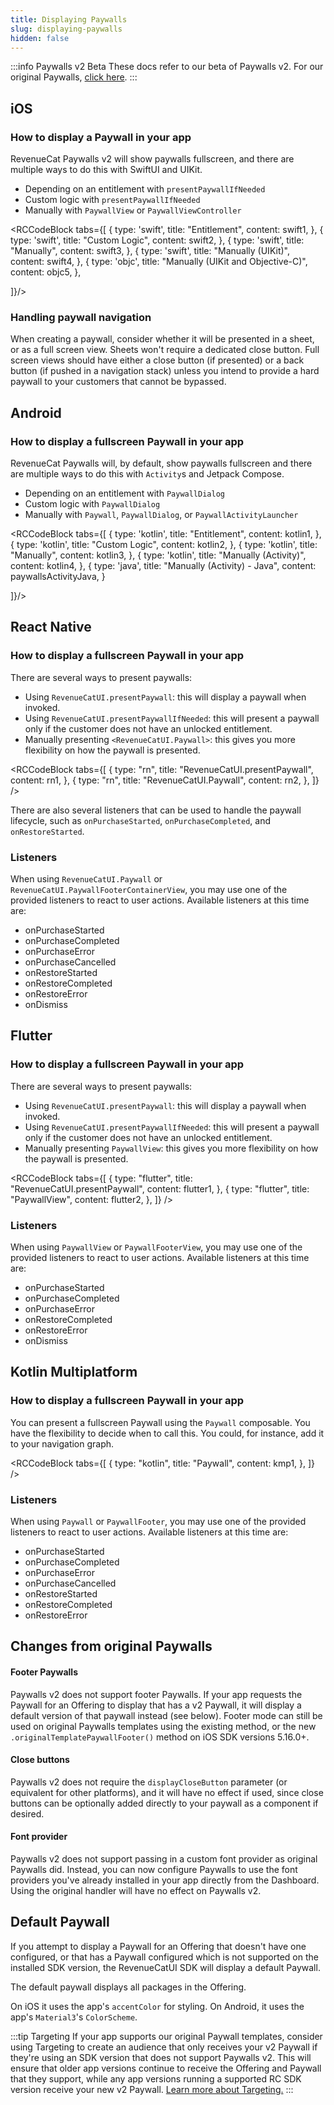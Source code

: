 ```yaml
---
title: Displaying Paywalls
slug: displaying-paywalls
hidden: false
---
```


:::info Paywalls v2 Beta
These docs refer to our beta of Paywalls v2. For our original Paywalls, [click here](/tools/paywalls/installation).
:::

## iOS

### How to display a Paywall in your app

RevenueCat Paywalls v2 will show paywalls fullscreen, and there are multiple ways to do this with SwiftUI and UIKit.

- Depending on an entitlement with `presentPaywallIfNeeded`
- Custom logic with `presentPaywallIfNeeded`
- Manually with `PaywallView` or `PaywallViewController`


<RCCodeBlock tabs={[
    {
        type: 'swift',
        title: "Entitlement",
        content: swift1,
    },
    {
        type: 'swift',
        title: "Custom Logic",
        content: swift2,
    },
    {
        type: 'swift',
        title: "Manually",
        content: swift3,
    },
    {
        type: 'swift',
        title: "Manually (UIKit)",
        content: swift4,
    },
    {
        type: 'objc',
        title: "Manually (UIKit and Objective-C)",
        content: objc5,
    },

]}/>

### Handling paywall navigation

When creating a paywall, consider whether it will be presented in a sheet, or as a full screen view. Sheets won't require a dedicated close button. Full screen views should have either a close button (if presented) or a back button (if pushed in a navigation stack) unless you intend to provide a hard paywall to your customers that cannot be bypassed.

## Android

### How to display a fullscreen Paywall in your app

RevenueCat Paywalls will, by default, show paywalls fullscreen and there are multiple ways to do this with `Activity`s and Jetpack Compose.

- Depending on an entitlement with `PaywallDialog`
- Custom logic with `PaywallDialog`
- Manually with `Paywall`, `PaywallDialog`, or `PaywallActivityLauncher`


<RCCodeBlock tabs={[
    {
        type: 'kotlin',
        title: "Entitlement",
        content: kotlin1,
    },
    {
        type: 'kotlin',
        title: "Custom Logic",
        content: kotlin2,
    },
    {
        type: 'kotlin',
        title: "Manually",
        content: kotlin3,
    },
    {
        type: 'kotlin',
        title: "Manually (Activity)",
        content: kotlin4,
    },
    {
        type: 'java',
        title: "Manually (Activity) - Java",
        content: paywallsActivityJava,
    }

]}/>

## React Native

### How to display a fullscreen Paywall in your app

There are several ways to present paywalls:

- Using `RevenueCatUI.presentPaywall`: this will display a paywall when invoked.
- Using `RevenueCatUI.presentPaywallIfNeeded`: this will present a paywall only if the customer does not have an unlocked entitlement.
- Manually presenting `<RevenueCatUI.Paywall>`: this gives you more flexibility on how the paywall is presented.


<RCCodeBlock
  tabs={[
    {
      type: "rn",
      title: "RevenueCatUI.presentPaywall",
      content: rn1,
    },
    {
      type: "rn",
      title: "RevenueCatUI.Paywall",
      content: rn2,
    },
  ]}
/>

There are also several listeners that can be used to handle the paywall lifecycle, such as `onPurchaseStarted`, `onPurchaseCompleted`, and `onRestoreStarted`.

### Listeners

When using `RevenueCatUI.Paywall` or `RevenueCatUI.PaywallFooterContainerView`, you may use one of the provided listeners to react to user actions.
Available listeners at this time are:

- onPurchaseStarted
- onPurchaseCompleted
- onPurchaseError
- onPurchaseCancelled
- onRestoreStarted
- onRestoreCompleted
- onRestoreError
- onDismiss

## Flutter

### How to display a fullscreen Paywall in your app

There are several ways to present paywalls:

- Using `RevenueCatUI.presentPaywall`: this will display a paywall when invoked.
- Using `RevenueCatUI.presentPaywallIfNeeded`: this will present a paywall only if the customer does not have an unlocked entitlement.
- Manually presenting `PaywallView`: this gives you more flexibility on how the paywall is presented.


<RCCodeBlock
  tabs={[
    {
      type: "flutter",
      title: "RevenueCatUI.presentPaywall",
      content: flutter1,
    },
    {
      type: "flutter",
      title: "PaywallView",
      content: flutter2,
    },
  ]}
/>

### Listeners

When using `PaywallView` or `PaywallFooterView`, you may use one of the provided listeners to react to user actions.
Available listeners at this time are:

- onPurchaseStarted
- onPurchaseCompleted
- onPurchaseError
- onRestoreCompleted
- onRestoreError
- onDismiss

## Kotlin Multiplatform

### How to display a fullscreen Paywall in your app

You can present a fullscreen Paywall using the `Paywall` composable. You have the flexibility to decide when to call this. You could, for instance, add it to your navigation graph.


<RCCodeBlock
  tabs={[
    {
      type: "kotlin",
      title: "Paywall",
      content: kmp1,
    },
  ]}
/>

### Listeners

When using `Paywall` or `PaywallFooter`, you may use one of the provided listeners to react to user actions.
Available listeners at this time are:

- onPurchaseStarted
- onPurchaseCompleted
- onPurchaseError
- onPurchaseCancelled
- onRestoreStarted
- onRestoreCompleted
- onRestoreError

## Changes from original Paywalls

#### Footer Paywalls

Paywalls v2 does not support footer Paywalls. If your app requests the Paywall for an Offering to display that has a v2 Paywall, it will display a default version of that paywall instead (see below). Footer mode can still be used on original Paywalls templates using the existing method, or the new `.originalTemplatePaywallFooter()` method on iOS SDK versions 5.16.0+.

#### Close buttons

Paywalls v2 does not require the `displayCloseButton` parameter (or equivalent for other platforms), and it will have no effect if used, since close buttons can be optionally added directly to your paywall as a component if desired.

#### Font provider

Paywalls v2 does not support passing in a custom font provider as original Paywalls did. Instead, you can now configure Paywalls to use the font providers you've already installed in your app directly from the Dashboard. Using the original handler will have no effect on Paywalls v2.

## Default Paywall

If you attempt to display a Paywall for an Offering that doesn't have one configured, or that has a Paywall configured which is not supported on the installed SDK version, the RevenueCatUI SDK will display a default Paywall.

The default paywall displays all packages in the Offering.

On iOS it uses the app's `accentColor` for styling.
On Android, it uses the app's `Material3`'s `ColorScheme`.

:::tip Targeting
If your app supports our original Paywall templates, consider using Targeting to create an audience that only receives your v2 Paywall if they're using an SDK version that does not support Paywalls v2. This will ensure that older app versions continue to receive the Offering and Paywall that they support, while any app versions running a supported RC SDK version receive your new v2 Paywall. [Learn more about Targeting.](/tools/targeting)
:::